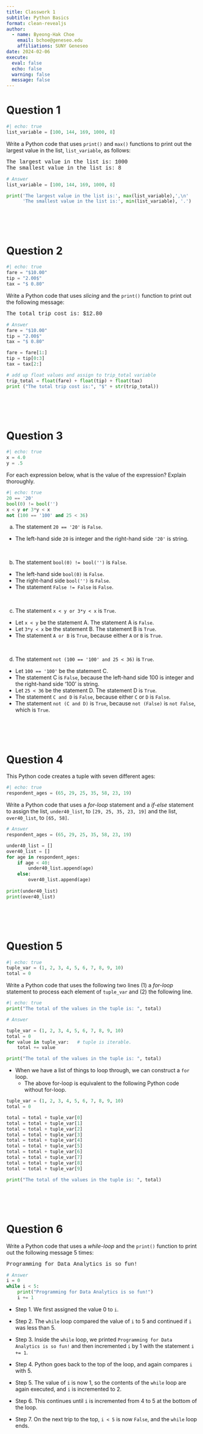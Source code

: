 ```yaml
---
title: Classwork 1
subtitle: Python Basics
format: clean-revealjs
author:
  - name: Byeong-Hak Choe
    email: bchoe@geneseo.edu
    affiliations: SUNY Geneseo
date: 2024-02-06
execute: 
  eval: false
  echo: false
  warning: false
  message: false
---
```


# Question 1

```python
#| echo: true
list_variable = [100, 144, 169, 1000, 8]
```


Write a Python code that uses `print()` and `max()` functions to print out the largest value in the list, `list_variable`, as follows:

<div style="font-family:courier">The largest value in the list is: 1000</div>
<div style="font-family:courier">The smallest value in the list is: 8</div>



```python
# Answer
list_variable = [100, 144, 169, 1000, 8]

print('The largest value in the list is:', max(list_variable),',\n'
      'The smallest value in the list is:', min(list_variable), '.')
```


<br><br><br> 

# Question 2

```python
#| echo: true
fare = "$10.00"
tip = "2.00$"
tax = "$ 0.80"
```


Write a Python code that uses *slicing* and the `print()` function to print out the following message: 

<div style="font-family:courier">The total trip cost is: $12.80</div>



```python
# Answer
fare = "$10.00"
tip = "2.00$"
tax = "$ 0.80"

fare = fare[1:]
tip = tip[0:3]
tax = tax[2:]

# add up float values and assign to trip_total variable
trip_total = float(fare) + float(tip) + float(tax)
print ("The total trip cost is:", "$" + str(trip_total))
```

    
<br><br><br>

# Question 3

```python
#| echo: true
x = 4.0
y = .5
```


For each expression below, what is the value of the expression? Explain thoroughly.

```python
#| echo: true
20 == '20'
bool(0) != bool('')
x < y or 3*y < x
not (100 == '100' and 25 < 36)
```

a. The statement `20 == '20'` is `False`.
  - The left-hand side `20` is integer and the right-hand side `'20'` is string.
  
<br>

b. The statement `bool(0) != bool('')` is `False`.
  - The left-hand side `bool(0)` is `False`.
  - The right-hand side `bool('')` is `False`.
  - The statement `False != False` is `False`.
  
<br>

c. The statement `x < y or 3*y < x` is `True`.
  - Let `x < y` be the statement A. The statement A is `False`.
  - Let `3*y < x` be the statement B. The statement B is `True`.
  - The statement `A or B` is `True`, because either `A` or `B` is `True`.
  
<br>

d. The statement `not (100 == '100' and 25 < 36)` is `True`.
  - Let `100 == '100'` be the statement C. 
  - The statement C is `False`, because the left-hand side 100 is integer and the right-hand side '100' is string.
  - Let `25 < 36` be the statement D. The statement D is `True`.
  - The statement `C and D` is `False`, because either `C` or `D` is `False`.
  - The statement `not (C and D)` is `True`, because `not (False)` is `not False`, which is `True`.

<br><br><br>

# Question 4

This Python code creates a tuple with seven different ages:

```python
#| echo: true
respondent_ages = (65, 29, 25, 35, 58, 23, 19)
```

Write a Python code that uses a *for-loop* statement and a *if-else* statement to assign the list, `under40_list`, to `[29, 25, 35, 23, 19]` and the list, `over40_list`, to `[65, 58]`.

```python
# Answer
respondent_ages = (65, 29, 25, 35, 58, 23, 19)

under40_list = []
over40_list = []
for age in respondent_ages:
    if age < 40:
        under40_list.append(age)
    else:
        over40_list.append(age)
        
print(under40_list)
print(over40_list)
```

<br><br><br>

# Question 5

```python
#| echo: true
tuple_var = (1, 2, 3, 4, 5, 6, 7, 8, 9, 10)
total = 0
```

Write a Python code that uses the following two lines (1) a *for-loop* statement to process each element of `tuple_var` and (2) the following line.

```python
#| echo: true
print("The total of the values in the tuple is: ", total)
```

```python
# Answer

tuple_var = (1, 2, 3, 4, 5, 6, 7, 8, 9, 10)
total = 0
for value in tuple_var:   # tuple is iterable.
    total += value

print("The total of the values in the tuple is: ", total)
```

- When we have a list of things to loop through, we can construct a `for` loop.
  - The above for-loop is equivalent to the following Python code without for-loop.

```python
tuple_var = (1, 2, 3, 4, 5, 6, 7, 8, 9, 10)
total = 0

total = total + tuple_var[0]
total = total + tuple_var[1]
total = total + tuple_var[2]
total = total + tuple_var[3]
total = total + tuple_var[4]
total = total + tuple_var[5]
total = total + tuple_var[6]
total = total + tuple_var[7]
total = total + tuple_var[8]
total = total + tuple_var[9]

print("The total of the values in the tuple is: ", total)
```

<br><br><br>
  
# Question 6

Write a Python code that uses a *while-loop* and the `print()` function to print out the following message 5 times:

<div style="font-family:courier">Programming for Data Analytics is so fun!</div>

```python
# Answer
i = 0
while i < 5:
    print("Programming for Data Analytics is so fun!")
    i += 1
```

- Step 1. We first assigned the value 0 to `i`.

- Step 2. The `while` loop compared the value of `i` to 5 and continued if `i` was less than 5.

- Step 3. Inside the `while` loop, we printed `Programming for Data Analytics is so fun!` and then incremented `i` by 1 with the statement `i += 1`.

- Step 4. Python goes back to the top of the loop, and again compares `i` with 5.

- Step 5. The value of `i` is now 1, so the contents of the `while` loop are again executed, and `i` is incremented to 2.

- Step 6. This continues until `i` is incremented from 4 to 5 at the bottom of the loop.

- Step 7. On the next trip to the top, `i < 5` is now `False`, and the `while` loop ends.
